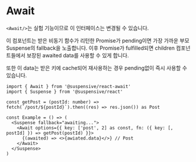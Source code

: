 
# Await

<Callout type="warning">

`<Await/>`는 실험 기능이므로 이 인터페이스는 변경될 수 있습니다.

</Callout>

이 컴포넌트는 받은 비동기 함수가 리턴한 Promise가 pending이면 가장 가까운 부모 Suspense의 fallback을 노출합니다.
이후 Promise가 fulfilled되면 children 컴포넌트들에서 보장된 awaited data를 사용할 수 있게 합니다.

또한 이 data는 받은 키에 cache되어 재사용하는 경우 pending없이 즉시 사용할 수 있습니다.

```tsx /Await/
import { Await } from '@suspensive/react-await'
import { Suspense } from '@suspensive/react'

const getPost = (postId: number) => fetch(`/post/${postId}`).then((res) => res.json()) as Post

const Example = () => (
  <Suspense fallback="awaiting...">
    <Await options={{ key: ['post', 2] as const, fn: ({ key: [, postId] }) => getPost(postId) }}>
      {(awaited) => <>{awiated.data}</>} // Post
    </Await>
  </Suspense>
)
```
